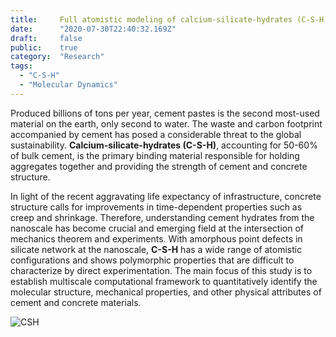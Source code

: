```yaml
---
title:     Full atomistic modeling of calcium-silicate-hydrates (C-S-H)
date:      "2020-07-30T22:40:32.169Z"
draft:     false
public:    true
category:  "Research"
tags:
  - "C-S-H"
  - "Molecular Dynamics"
---
```



Produced billions of tons per year, cement pastes is the second most-used material on the earth, only second to water. The waste and carbon footprint accompanied by cement has posed a considerable threat to the global sustainability. **Calcium-silicate-hydrates (C-S-H)**, accounting for 50-60% of bulk cement, is the primary binding material responsible for holding aggregates together and providing the strength of cement and concrete structure.

In light of the recent aggravating life expectancy of infrastructure, concrete structure calls for improvements in time-dependent properties such as creep and shrinkage. Therefore, understanding cement hydrates from the nanoscale has become crucial and emerging field at the intersection of mechanics theorem and experiments. With amorphous point defects in silicate network at the nanoscale, **C-S-H** has a wide range of atomistic configurations and shows polymorphic properties that are difficult to characterize by direct experimentation. The main focus of this study is to establish multiscale computational framework to quantitatively identify the molecular structure, mechanical properties, and other physical attributes of cement and concrete materials.


![CSH](../research/csh.jpg)
